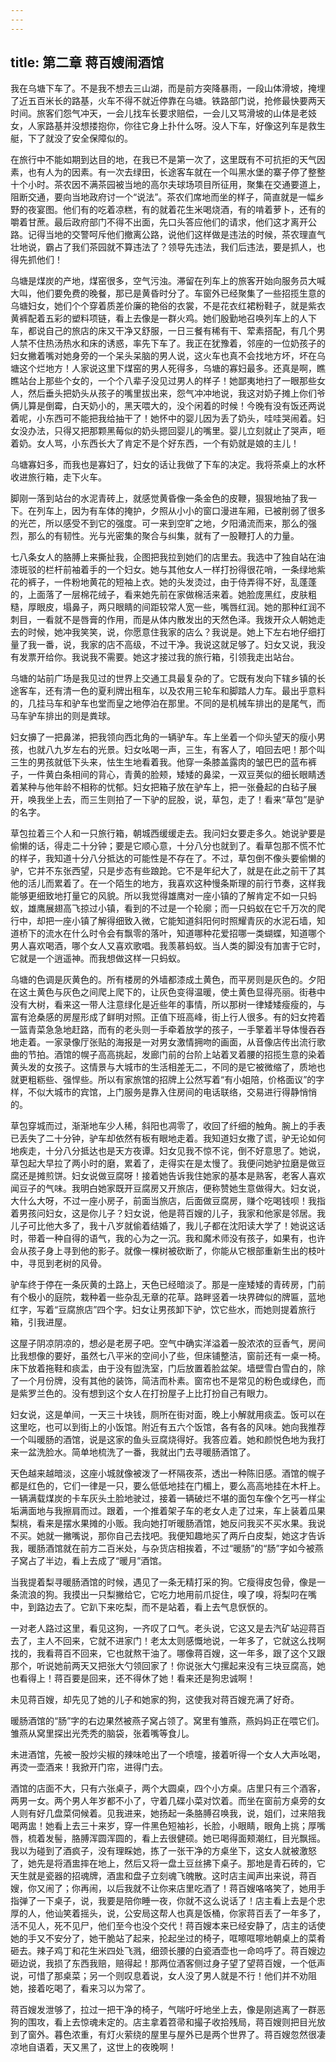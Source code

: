 ```yaml
---
---
---
```

title: 第二章 蒋百嫂闹酒馆
---



我在乌塘下车了。不是我不想去三山湖，而是前方突降暴雨，一段山体滑坡，掩埋了近五百米长的路基，火车不得不就近停靠在乌塘。铁路部门说，抢修最快要两天时间。旅客们怨气冲天，一会儿找车长要求赔偿，一会儿又骂滑坡的山体是老妓女，人家路基并没想搂抱你，你往它身上扑什么呀。没人下车，好像这列车是救生艇，下了就没了安全保障似的。

在旅行中不能如期到达目的地，在我已不是第一次了，这里既有不可抗拒的天气因素，也有人为的因素。有一次去绿田，长途客车就在一个叫黑水堡的寨子停了整整十个小时。茶农因不满茶园被当地的高尔夫球场项目所征用，聚集在交通要道上，阻断交通，要向当地政府讨一个“说法”。茶农们席地而坐的样子，简直就是一幅乡野的夜宴图。他们有的吃着凉糕，有的就着花生米喝烧酒，有的啃着萝卜，还有的嚼着甘蔗。最后政府部门不得不出面，先口头答应他们的请求，他们这才离开公路。记得当地的交警呵斥他们撤离公路，说他们这样做是违法的时候，茶农理直气壮地说，霸占了我们茶园就不算违法了？领导先违法，我们后违法，要是抓人，也得先抓他们！

乌塘是煤炭的产地，煤窑很多，空气污浊。滞留在列车上的旅客开始向服务员大喊大叫，他们要免费的晚餐，那已是黄昏时分了。车窗外已经聚集了一些招揽生意的乌塘妇女，她们个个穿着质差价廉的艳俗的衣裳，不是花衣红裙粉鞋子，就是紫衣黄裤配着五彩的塑料项链，看上去像是一群火鸡。她们殷勤地召唤列车上的人下车，都说自己的旅店的床又干净又舒服，一日三餐有稀有干、荤素搭配，有几个男人禁不住热汤热水和床的诱惑，率先下车了。我正在犹豫着，邻座的一位奶孩子的妇女撇着嘴对她身旁的一个呆头呆脑的男人说，这火车也真不会找地方坏，坏在乌塘这个烂地方！人家说这里下煤窑的男人死得多，乌塘的寡妇最多。还真是啊，瞧瞧站台上那些个女的，一个个八辈子没见过男人的样子！她鄙夷地扫了一眼那些女人，然后垂头把奶头从孩子的嘴里拔出来，怨气冲冲地说，我这对奶子摊上你们爷俩儿算是倒霉，白天奶小的，黑天喂大的，没个闲着的时候！今晚有没有饭还两说着呢，小东西可不能把我给抽干了！她怀中的婴儿因为丢了奶头，哇哇哭闹着。妇女没办法，只得又把那颗黑莓似的奶头摁回婴儿的嘴里。婴儿立刻就止了哭声，咂着奶。女人骂，小东西长大了肯定不是个好东西，一个有奶就是娘的主儿！

乌塘寡妇多，而我也是寡妇了，妇女的话让我做了下车的决定。我将茶桌上的水杯收进旅行箱，走下火车。

脚刚一落到站台的水泥青砖上，就感觉黄昏像一条金色的皮鞭，狠狠地抽了我一下。在列车上，因为有车体的掩护，夕照从小小的窗口漫进车厢，已被削弱了很多的光芒，所以感受不到它的强度。可一来到空旷之地，夕阳涌流而来，那么的强烈，那么的有韧性。光与光密集的聚合与纠集，就有了一股鞭打人的力量。

七八条女人的胳膊上来撕扯我，企图把我拉到她们的店里去。我选中了独自站在油漆斑驳的栏杆前袖着手的一个妇女。她与其他女人一样打扮得很花哨，一条绿地紫花的裤子，一件粉地黄花的短袖上衣。她的头发烫过，由于侍弄得不好，乱蓬蓬的，上面落了一层棉花绒子，看来她先前在家做棉活来着。她脸庞黑红，皮肤粗糙，厚眼皮，塌鼻子，两只眼睛的间距较常人宽一些，嘴唇红润。她的那种红润不刺目，一看就不是唇膏的作用，而是从体内散发出的天然色泽。我拨开众人朝她走去的时候，她冲我笑笑，说，你愿意住我家的店么？我说是。她上下左右地仔细打量了我一番，说，我家的店不高级，不过干净。我说这就足够了。妇女又说，我没有发票开给你。我说我不需要。她这才接过我的旅行箱，引领我走出站台。

乌塘的站前广场是我见过的世界上交通工具最复杂的了。它既有发向下辖乡镇的长途客车，还有清一色的夏利牌出租车，以及农用三轮车和脚踏人力车。最出乎意料的，几挂马车和驴车也堂而皇之地停泊在那里。不同的是机械车排出的是尾气，而马车驴车排出的则是粪球。

妇女擤了一把鼻涕，把我领向西北角的一辆驴车。车上坐着一个仰头望天的瘦小男孩，也就八九岁左右的光景。妇女吆喝一声，三生，有客人了，咱回去吧！那个叫三生的男孩就低下头来，怯生生地看着我。他穿一条膝盖露肉的皱巴巴的蓝布裤子，一件黄白条相间的背心，青黄的脸颊，矮矮的鼻梁，一双豆荚似的细长眼睛透着某种与他年龄不相称的忧郁。妇女把箱子放在驴车上，把一张叠起的白毡子展开，唤我坐上去，而三生则拍了一下驴的屁股，说，草包，走了！看来“草包”是驴的名字。

草包拉着三个人和一只旅行箱，朝城西缓缓走去。我问妇女要走多久。她说驴要是偷懒的话，得走二十分钟；要是它顺心意，十分八分也就到了。看草包那不慌不忙的样子，我知道十分八分抵达的可能性是不存在了。不过，草包倒不像头要偷懒的驴，它并不东张西望，只是步态有些踉跄。它不是年纪大了，就是在此之前干了其他的活儿而累着了。在一个陌生的地方，我喜欢这种慢条斯理的前行节奏，这样我能够更细致地打量它的风貌。所以我觉得雄鹰对一座小镇的了解肯定不如一只蚂蚁，雄鹰展翅高飞掠过小镇，看到的不过是一个轮廓；而一只蚂蚁在它千万次的爬行中，却把一座小镇了解得细致入微，它能知道斜阳何时照耀青灰的水泥石墙，知道桥下的流水在什么时令会有飘零的落叶，知道哪种花爱招哪一类蝴蝶，知道哪个男人喜欢喝酒，哪个女人又喜欢歌唱。我羡慕蚂蚁。当人类的脚没有加害于它时，它就是一个逍遥神。而我想做这样一只蚂蚁。

乌塘的色调是灰黄色的。所有楼房的外墙都漆成土黄色，而平房则是灰色的。夕阳在这土黄色与灰色之间爬上爬下的，让灰色变得温暖，使土黄色显得亮丽。街巷中没有大树，看来这一带人注意绿化是近些年的事情，所以那树一律矮矮瘦瘦的，与富有沧桑感的房屋形成了鲜明对照。正值下班高峰，街上行人很多。有的妇女挎着一篮青菜急急地赶路，而有的老头则一手牵着放学的孩子，一手擎着半导体慢吞吞地走着。一家录像厅张贴的海报是一对男女激情拥吻的画面，从音像店传出流行歌曲的节拍。酒馆的幌子高高挑起，发廊门前的台阶上站着叉着腰的招揽生意的染着黄头发的女孩子。这情景与大城市的生活相差无二，不同的是它被微缩了，质地也就更粗粝些、强悍些。所以有家旅馆的招牌上公然写着“有小姐陪，价格面议”的字样，不似大城市的宾馆，上门服务是靠入住房间的电话联络，交易进行得静悄悄的。

草包穿城而过，渐渐地车少人稀，斜阳也凋零了，收回了纤细的触角。腕上的手表已丢失了二十分钟，驴车却依然有板有眼地走着。我知道妇女撒了谎，驴无论如何地疾走，十分八分抵达也是天方夜谭。妇女见我不惊不诧，倒不好意思了。她说，草包起大早拉了两小时的磨，累着了，走得实在是太慢了。我便问她驴拉磨是做豆腐还是摊煎饼。妇女说做豆腐呀！接着她告诉我住她家的基本是熟客，老客人喜欢闻豆子的气味。我明白她家既开豆腐房又开旅店，便称赞她生意做得大。妇女说，大什么大呀，不过一座小房子，前面当旅店，后面做豆腐房，赚个吃喝钱呗！我指着男孩问妇女，这是你儿子？妇女说，他是蒋百嫂的儿子，我家和他家是邻居。我儿子可比他大多了，我十八岁就偷着结婚了，我儿子都在沈阳读大学了！她说这话时，带着一种自得的语气，我的心为之一沉。我和魔术师没有孩子，如果有，也许会从孩子身上寻到他的影子。就像一棵树被砍断了，你能从它根部重新生出的枝叶中，寻觅到老树的风骨。

驴车终于停在一条灰黄的土路上，天色已经暗淡了。那是一座矮矮的青砖房，门前有个极小的庭院，栽种着一些杂乱无章的花草。路畔竖着一块界碑似的牌匾，蓝地红字，写着“豆腐旅店”四个字。妇女让男孩卸下驴，饮它些水，而她则提着旅行箱，引我进屋。

这屋子阴凉阴凉的，想必是老房子吧。空气中确实洋溢着一股浓浓的豆香气，房间比我想像的要好，虽然七八平米的空间小了些，但床铺整洁，窗前还有一桌一椅。床下放着拖鞋和痰盂，由于没有盥洗室，门后放置着脸盆架。墙壁雪白雪白的，除了一个月份牌，没有其他的装饰，简洁而朴素。窗帘也不是常见的粉色或绿色，而是紫罗兰色的。没有想到这个女人在打扮屋子上比打扮自己有眼力。

妇女说，这是单间，一天三十块钱，厕所在街对面，晚上小解就用痰盂。饭可以在这里吃，也可以到街上的小饭馆。附近有五六个饭馆，各有各的风味。她向我推荐一个叫暖肠的酒馆，说是这家的鱼头豆腐烧得好。我答应着。她和颜悦色地为我打来一盆洗脸水。简单地梳洗了一番，我就出门去寻暖肠酒馆了。

天色越来越暗淡，这座小城就像被泼了一杯隔夜茶，透出一种陈旧感。酒馆的幌子都是红色的，它们一律是一只，要么低低地挂在门楣上，要么高高地挂在木杆上。一辆满载煤炭的卡车灰头土脸地驶过，接着一辆破烂不堪的面包车像个乞丐一样尘垢满面地与我擦肩而过。跟着，一个推着架子车的老女人走了过来，车上装着瓜果梨桃，看来是摆水果摊的小贩。我向她打听暖肠酒馆，她反问我买不买水果。我说不买。她就一撇嘴说，那你自己去找吧。我便知趣地买了两斤白皮梨，她这才告诉我，暖肠酒馆就在前方二百米处，与杂货店相挨着，不过“暖肠”的“肠”字如今被燕子窝占了半边，看上去成了“暖月”酒馆。

当我提着梨寻暖肠酒馆的时候，遇见了一条无精打采的狗。它瘦得皮包骨，像是一条流浪的狗。我摸出一只梨撇给它，它吃力地用前爪捉住，嗅了嗅，将梨叼在嘴中，到路边去了。它趴下来吃梨，而不是站着，看上去气息恹恹的。

一对老人路过这里，看见这狗，一齐叹了口气。老头说，它这又是去汽矿站迎蒋百去了，主人不回来，它就不进家门！老太太则感慨地说，一年多了，它就这么找啊找的，我看蒋百不回来，它也就熬干油了。哪像蒋百嫂，这一年多，跟了这个又跟那个，听说她前两天又把张大勺领回家了！你说张大勺摞起来没有三块豆腐高，她也看得上！蒋百要是回来，还不得休了她！看来还是狗忠诚啊！

未见蒋百嫂，却先见了她的儿子和她家的狗，这使我对蒋百嫂充满了好奇。

暖肠酒馆的“肠”字的右边果然被燕子窝占领了。窝里有雏燕，燕妈妈正在喂它们。雏燕从窝里探出光秃秃的脑袋，张着嘴等食儿。

未进酒馆，先被一股炒尖椒的辣味呛出了一个喷嚏，接着听得一个女人大声吆喝，再烫一壶酒来！我掀开门帘，进得门去。

酒馆的店面不大，只有六张桌子，两个大圆桌，四个小方桌。店里只有三个酒客，两男一女。两个男人年岁都不小了，守着几碟小菜对饮着。而坐在窗前方桌旁的女人则有好几盘菜伺候着。见我进来，她扬起一条胳膊召唤我，说，姐们，过来陪我喝两盅！她看上去三十来岁，穿一件黑色短袖衫，长脸，小眼睛，眼角上挑；厚嘴唇，梳着发髻，胳膊浑圆浑圆的，看上去很健硕。她已喝得面颊潮红，目光飘摇。我以为碰到了酒疯子，没有理睬她，拣了一张干净的方桌坐下，这女人就被激怒了，她先是将酒盅摔在地上，然后又将一盘土豆丝拂下桌子。那地是青石砖的，它天生就是瓷器的招魂牌，酒盅和盘子立刻魂飞魄散。这时店主闻声出来说，蒋百嫂，你又闹了；你再闹，以后我就不让你来店里吃酒了！蒋百嫂咯咯笑了，她用手指弹了一下桌子，说，我要是陪你睡一夜，你就不这么说话了！店主看上去是个忠厚的人，他讪笑着摇头，说，公安局这帮人也真是饭桶，你家蒋百丢了一年多了，活不见人，死不见尸，他们至今也没个交代！蒋百嫂本来已经安静了，店主的话使她的手又不安分了，她干脆站了起来，抡起坐过的椅子，哐嚓哐嚓地朝桌上的菜肴砸去。辣子鸡丁和花生米四处飞溅，细颈长腰的白瓷酒壶也一命呜呼了。蒋百嫂边砸边说，我损了东西我赔，赔得起！那两位酒客侧过身子望了望蒋百嫂，一个低声说，可惜了那桌菜；另一个则叹息着说，女人没了男人就是不行！他们并不劝阻她，接着吃喝了，看来习以为常了。

蒋百嫂发泄够了，拉过一把干净的椅子，气喘吁吁地坐上去，像是刚逃离了一群恶狗的围攻，看上去惊魂未定的。店主拿着笤帚和撮子收拾残局，蒋百嫂则把目光放到了窗外。暮色浓重，有灯火萦绕的屋里与屋外已是两个世界了。蒋百嫂忽然很凄凉地自语着，天又黑了，这世上的夜晚啊！